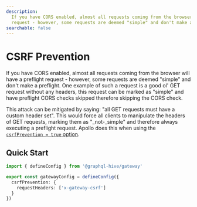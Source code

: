 ```yaml
---
description:
  If you have CORS enabled, almost all requests coming from the browser will have a preflight
  request - however, some requests are deemed "simple" and don't make a preflight.
searchable: false
---
```


# CSRF Prevention

If you have CORS enabled, almost all requests coming from the browser will have a preflight
request - however, some requests are deemed "simple" and don't make a preflight. One example of such
a request is a good ol' GET request without any headers, this request can be marked as "simple" and
have preflight CORS checks skipped therefore skipping the CORS check.

This attack can be mitigated by saying: "all GET requests must have a custom header set". This would
force all clients to manipulate the headers of GET requests, marking them as "\_not-\_simple" and
therefore always executing a preflight request. Apollo does this when using the
[`csrfPrevention = true` option](https://www.apollographql.com/docs/apollo-server/api/apollo-server/#csrfprevention).

## Quick Start

```ts filename="gateway.config.ts"
import { defineConfig } from '@graphql-hive/gateway'

export const gatewayConfig = defineConfig({
  csrfPrevention: {
    requestHeaders: ['x-gateway-csrf']
  }
})
```
